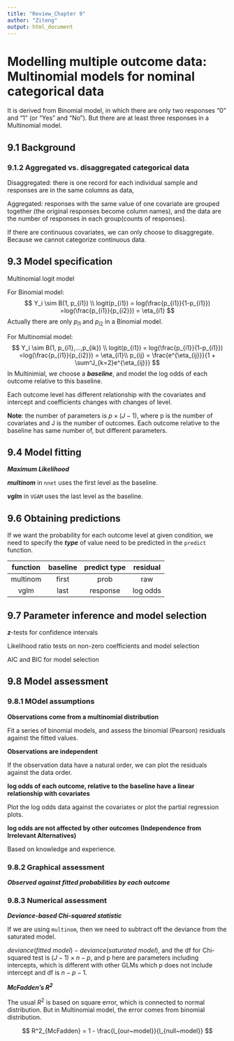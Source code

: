 ```yaml
---
title: "Review_Chapter 9"
author: "Ziteng"
output: html_document
---
```


# Modelling multiple outcome data: Multinomial models for nominal categorical data

It is derived from Binomial model, in which there are only two responses "0" and "1" (or "Yes" and "No"). But there are at least three responses in a Multinomial model.

## 9.1 Background

### 9.1.2 Aggregated vs. disaggregated categorical data
Disaggregated: there is one record for each individual sample and responses are in the same columns as data,

Aggregated: responses with the same value of one covariate are grouped together (the original responses become column names), and the data are the number of responses in each group(counts of responses).

If there are continuous covariates, we can only choose to disaggregate. Because we cannot categorize continuous data.


## 9.3 Model specification
Multinomial logit model

For Binomial model:
$$
Y_i \sim B(1, p_{i1}) \\
logit(p_{i1}) = log(\frac{p_{i1}}{1-p_{i1}}) =log(\frac{p_{i1}}{p_{i2}}) = \eta_{i1}
$$
Actually there are only $p_{i1}$ and $p_{i2}$ in a Binomial model.

For Multinomial model:
$$
Y_i \sim B(1, p_{i1},...,p_{ik}) \\
logit(p_{i1}) = log(\frac{p_{i1}}{1-p_{i1}}) =log(\frac{p_{i1}}{p_{i2}}) = \eta_{i1}\\
p_{ij} = \frac{e^{\eta_{ij}}}{1 + \sum^J_{k=2}e^{\eta_{ij}}}
$$
In Multinimial, we choose a ***baseline***, and model the log odds of each outcome relative to this baseline.

Each outcome level has different relationship with the covariates and intercept and coefficients changes with changes of level.

**Note**: the number of parameters is $p\times(J-1)$, where p is the number of covariates and J is the number of outcomes. Each outcome relative to the baseline has same number of, but different parameters.

## 9.4 Model fitting

***Maximum Likelihood***

***multinom*** in `nnet` uses the first level as the baseline.

***vglm*** in `VGAM` uses the last level as the baseline.

## 9.6 Obtaining predictions

If we want the probability for each outcome level at given condition, we need to specify the ***type*** of value need to be predicted in the `predict` function.

|function    |baseline    |predict type|residual    |
|:----------:|:----------:|:----------:|:----------:|
|multinom    |first       |prob        |raw         |
|vglm        |last        |response    |log odds    |

## 9.7 Parameter inference and model selection

***z***-tests for confidence intervals

Likelihood ratio tests on non-zero coefficients and model selection

AIC and BIC for model selection

## 9.8 Model assessment

### 9.8.1 MOdel assumptions

**Observations come from a multinomial distribution**

Fit a series of binomial models, and assess the binomial (Pearson) residuals against the fitted values.

**Observations are independent**

If the observation data have a natural order, we can plot the residuals against the data order.

**log odds of each outcome, relative to the baseline have a linear relationship with covariates**

Plot the log odds data against the covariates or plot the partial regression plots.

**log odds are not affected by other outcomes (Independence from Irrelevant Alternatives)**

Based on knowledge and experience.

### 9.8.2 Graphical assessment

***Observed against fitted probabilities by each outcome***

### 9.8.3 Numerical assessment

***Deviance-based Chi-squared statistic***

If we are using `multinom`, then we need to subtract off the deviance from the saturated model.

$deviance(fitted~model) - deviance(saturated~model)$, and the df for Chi-squared test is $(J-1)\times n-p$, and p here are parameters including intercepts, which is different with other GLMs which p does not include intercept and df is $n-p-1$.

***McFadden's $R^2$***

The usual $R^2$ is based on square error, which is connected to normal distribution. But in Multinomial model, the error comes from binomial distribution.

$$
R^2_{McFadden} = 1 - \frac{l_{our~model}}{l_{null~model}}
$$






